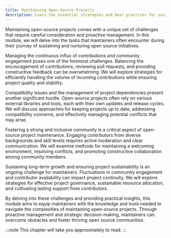 ```yaml
---
title: Maintaining Open-Source Projects
description: Learn the essential strategies and best practices for successfully maintaining open-source projects. Master project management and community engagement.
---
```


<p class="lead">Maintaining open-source projects comes with a unique set of challenges that require careful consideration and proactive management. In this module, we will delve into the tasks that maintainers often encounter during their journey of sustaining and nurturing open source initiatives.</p>

Managing the continuous influx of contributions and community engagement poses one of the foremost challenges. Balancing the encouragement of contributions, reviewing pull requests, and providing constructive feedback can be overwhelming. We will explore strategies for efficiently handling the volume of incoming contributions while ensuring project quality and stability.

Compatibility issues and the management of project dependencies present another significant hurdle. Open-source projects often rely on various external libraries and tools, each with their own updates and release cycles. We will discuss approaches for keeping projects up to date, addressing compatibility concerns, and effectively managing potential conflicts that may arise.

Fostering a strong and inclusive community is a critical aspect of open-source project maintenance. Engaging contributors from diverse backgrounds and skill levels requires active moderation and clear communication. We will examine methods for maintaining a welcoming environment, resolving conflicts, and promoting constructive collaboration among community members.

Sustaining long-term growth and ensuring project sustainability is an ongoing challenge for maintainers. Fluctuations in community engagement and contributor availability can impact project continuity. We will explore strategies for effective project governance, sustainable resource allocation, and cultivating lasting support from contributors.

By delving into these challenges and providing practical insights, this module aims to equip maintainers with the knowledge and tools needed to navigate the complexities of maintaining open-source projects. Through proactive management and strategic decision-making, maintainers can overcome obstacles and foster thriving open source communities.

:::note
This chapter will take you approximately **<GuideReadingTime slug="guide/maintaining-open-source-projects" />** to read.
:::
